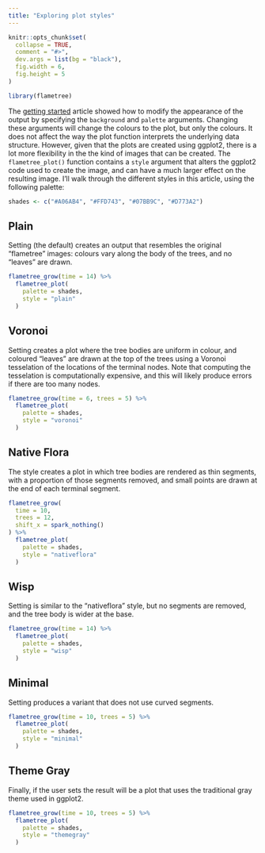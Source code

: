 ```yaml
---
title: "Exploring plot styles"
---
```


```r
knitr::opts_chunk$set(
  collapse = TRUE,
  comment = "#>",
  dev.args = list(bg = "black"),
  fig.width = 6,
  fig.height = 5
)
```

```r
library(flametree)
```

The [getting started](/articles/articles/getting-started.html) article showed how to modify the appearance of the output by specifying the `background` and `palette` arguments. Changing these arguments will change the colours to the plot, but only the colours. It does not affect the way the plot function interprets the underlying data structure. However, given that the plots are created using ggplot2, there is a lot more flexibility in the the kind of images that can be created. The `flametree_plot()` function contains a `style` argument that alters the ggplot2 code used to create the image, and can have a much larger effect on the resulting image. I'll walk through the different styles in this article, using the following palette:

```r
shades <- c("#A06AB4", "#FFD743", "#07BB9C", "#D773A2")
```

## Plain 

Setting \code{style = "plain"} (the default) creates an output that resembles the original "flametree" images: colours vary along the body of the trees, and no "leaves" are drawn. 

```r
flametree_grow(time = 14) %>% 
  flametree_plot(
    palette = shades, 
    style = "plain"
  )
```

## Voronoi 

Setting \code{style = "voronoi"} creates a plot where the tree bodies are uniform in colour, and coloured "leaves" are drawn at the top of the trees using a Voronoi tesselation of the locations of the terminal nodes. Note that computing the tesselation is computationally expensive, and this will likely produce errors if there are too many nodes. 

```r
flametree_grow(time = 6, trees = 5) %>% 
  flametree_plot(
    palette = shades, 
    style = "voronoi"
  )
```

## Native Flora

The \code{style = "nativeflora"} style creates a plot in which tree bodies are rendered as thin segments, with a proportion of those segments removed, and small points are drawn at the end of each terminal segment. 

```r
flametree_grow(
  time = 10, 
  trees = 12, 
  shift_x = spark_nothing()
) %>% 
  flametree_plot(
    palette = shades, 
    style = "nativeflora"
  )
```


## Wisp

Setting \code{style = "wisp"} is similar to the "nativeflora" style, but no segments are removed, and the tree body is wider at the base. 

```r
flametree_grow(time = 14) %>% 
  flametree_plot(
    palette = shades,
    style = "wisp"
  )
```


## Minimal

Setting \code{style = "minimal"} produces a variant that does not use curved segments.


```r
flametree_grow(time = 10, trees = 5) %>% 
  flametree_plot(
    palette = shades, 
    style = "minimal"
  )
```

## Theme Gray

Finally, if the user sets \code{style = "themegray"} the result will be a plot that uses the traditional gray theme used in ggplot2.

```r
flametree_grow(time = 10, trees = 5) %>% 
  flametree_plot(
    palette = shades, 
    style = "themegray"
  )
```


